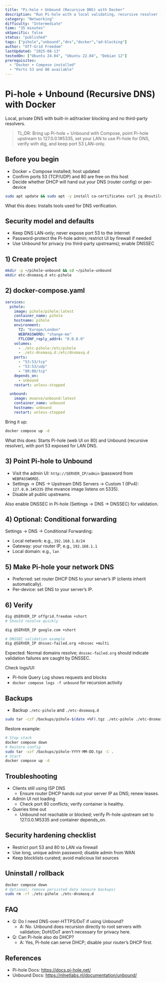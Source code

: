 ```yaml
---
title: "Pi-hole + Unbound (Recursive DNS) with Docker"
description: "Run Pi-hole with a local validating, recursive resolver (Unbound) using Docker Compose."
category: "Networking"
difficulty: "Intermediate"
time: "35 minutes"
ukSpecific: false
status: "published"
tags: ["pihole","unbound","dns","docker","ad-blocking"]
author: "Off-Grid Freedom"
lastUpdated: "2025-08-13"
testedOn: ["Ubuntu 24.04", "Ubuntu 22.04", "Debian 12"]
prerequisites:
  - "Docker + Compose installed"
  - "Ports 53 and 80 available"
---
```


# Pi-hole + Unbound (Recursive DNS) with Docker

Local, private DNS with built-in ad/tracker blocking and no third-party resolvers.

> TL;DR: Bring up Pi-hole + Unbound with Compose, point Pi-hole upstream to 127.0.0.1#5335, set your LAN to use Pi-hole for DNS, verify with dig, and keep port 53 LAN-only.

## Before you begin
- Docker + Compose installed; host updated
- Confirm ports 53 (TCP/UDP) and 80 are free on this host
- Decide whether DHCP will hand out your DNS (router config) or per-device

```bash
sudo apt update && sudo apt -y install ca-certificates curl jq dnsutils
```

What this does: Installs tools used for DNS verification.

## Security model and defaults
- Keep DNS LAN-only; never expose port 53 to the internet
- Password-protect the Pi-hole admin; restrict UI by firewall if needed
- Use Unbound for privacy (no third-party upstreams); enable DNSSEC

## 1) Create project

```bash
mkdir -p ~/pihole-unbound && cd ~/pihole-unbound
mkdir etc-dnsmasq.d etc-pihole
```

## 2) docker-compose.yaml

```yaml
services:
  pihole:
    image: pihole/pihole:latest
    container_name: pihole
    hostname: pihole
    environment:
      TZ: "Europe/London"
      WEBPASSWORD: "change-me"
      FTLCONF_reply_addr4: "0.0.0.0"
    volumes:
      - ./etc-pihole:/etc/pihole
      - ./etc-dnsmasq.d:/etc/dnsmasq.d
    ports:
      - "53:53/tcp"
      - "53:53/udp"
      - "80:80/tcp"
    depends_on:
      - unbound
    restart: unless-stopped

  unbound:
    image: mvance/unbound:latest
    container_name: unbound
    hostname: unbound
    restart: unless-stopped
```

Bring it up:

```bash
docker compose up -d
```

What this does: Starts Pi-hole (web UI on 80) and Unbound (recursive resolver), with port 53 exposed for LAN DNS.

## 3) Point Pi-hole to Unbound

- Visit the admin UI: `http://SERVER_IP/admin` (password from `WEBPASSWORD`).
- Settings → DNS → Upstream DNS Servers → Custom 1 (IPv4): `127.0.0.1#5335` (the mvance image listens on 5335).
- Disable all public upstreams.

Also enable DNSSEC in Pi-hole (Settings → DNS → DNSSEC) for validation.

## 4) Optional: Conditional forwarding

Settings → DNS → Conditional Forwarding:
- Local network: e.g., `192.168.1.0/24`
- Gateway: your router IP, e.g., `192.168.1.1`
- Local domain: e.g., `lan`

## 5) Make Pi-hole your network DNS

- Preferred: set router DHCP DNS to your server’s IP (clients inherit automatically).
- Per-device: set DNS to your server’s IP.

## 6) Verify

```bash
dig @SERVER_IP offgrid.freedom +short
# Should resolve quickly

dig @SERVER_IP google.com +short

# DNSSEC validation example
dig @SERVER_IP dnssec-failed.org +dnssec +multi
```

Expected: Normal domains resolve; `dnssec-failed.org` should indicate validation failures are caught by DNSSEC.

Check logs/UI:
- Pi-hole Query Log shows requests and blocks
- `docker compose logs -f unbound` for recursion activity

## Backups

- Backup `./etc-pihole` and `./etc-dnsmasq.d`

```bash
sudo tar -czf /backups/pihole-$(date +%F).tgz ./etc-pihole ./etc-dnsmasq.d
```

Restore example:

```bash
# Stop stack
docker compose down
# Restore config
sudo tar -xzf /backups/pihole-YYYY-MM-DD.tgz -C .
# Start
docker compose up -d
```

## Troubleshooting

- Clients still using ISP DNS
  - Ensure router DHCP hands out your server IP as DNS; renew leases.
- Admin UI not loading
  - Check port 80 conflicts; verify container is healthy.
- Queries time out
  - Unbound not reachable or blocked; verify Pi-hole upstream set to 127.0.0.1#5335 and container depends_on.

## Security hardening checklist
- Restrict port 53 and 80 to LAN via firewall
- Use long, unique admin password; disable admin from WAN
- Keep blocklists curated; avoid malicious list sources

## Uninstall / rollback

```bash
docker compose down
# Optional: remove persisted data (ensure backups)
sudo rm -rf ./etc-pihole ./etc-dnsmasq.d
```

## FAQ
- Q: Do I need DNS-over-HTTPS/DoT if using Unbound?
  - A: No. Unbound does recursion directly to root servers with validation; DoH/DoT aren’t necessary for privacy here.
- Q: Can Pi-hole also do DHCP?
  - A: Yes, Pi-hole can serve DHCP; disable your router’s DHCP first.

## References
- Pi-hole Docs: https://docs.pi-hole.net/
- Unbound Docs: https://nlnetlabs.nl/documentation/unbound/
